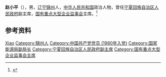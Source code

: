 '''赵小平'''（{{bd|1954年|4月|}}），男，[[辽宁|辽宁]][[锦州|锦州]]人，[[中华人民共和国|中华人民共和国]]政治人物，曾任[[宁夏回族自治区人民政府|宁夏回族自治区人民政府]]副主席，[[国有重点大型企业监事会|国有重点大型企业监事会]]主席。<ref>{{Cite web|title=资料：宁夏副主席赵小平简历(图)|url=http://district.ce.cn/zt/rwk/sf/nx/rs/201202/24/t20120224_23102935.shtml|accessdate=2021-02-11|work=中国经济网}}</ref>

== 参考资料 ==
{{reflist}}

{{Authority control}}
{{DEFAULTSORT:Zhao赵}}
[[Category:赵姓|Xiao]]
[[Category:锦州人|Category:锦州人]]
[[Category:中国共产党党员_(1980年入党)|Category:中国共产党党员 (1980年入党)]]
[[Category:国家能源局副局长|Category:国家能源局副局长]]
[[Category:宁夏回族自治区人民政府副主席|Category:宁夏回族自治区人民政府副主席]]
[[Category:国有重点大型企业监事会主席|Category:国有重点大型企业监事会主席]]

{{中国人物小作品}}
